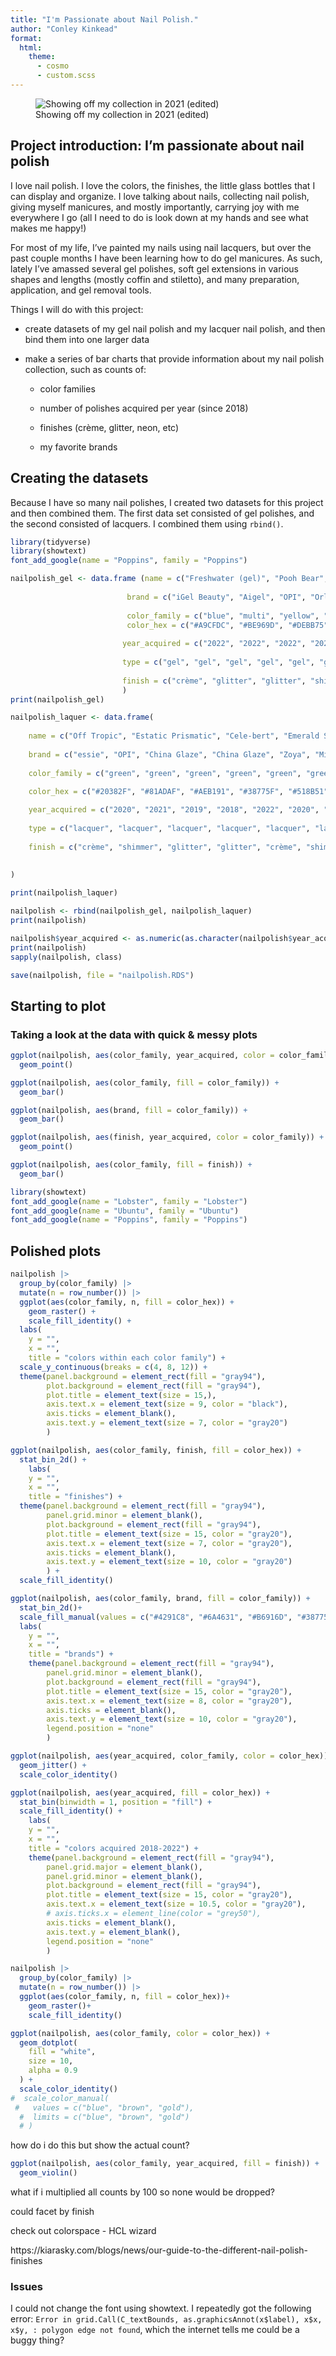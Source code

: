 ```yaml
---
title: "I'm Passionate about Nail Polish."
author: "Conley Kinkead"
format: 
  html: 
    theme: 
      - cosmo
      - custom.scss
---
```


![Showing off my collection in 2021 (edited)](images/so-many-polishes.png){fig-align="center"}

## Project introduction: I'm passionate about nail polish

I love nail polish. I love the colors, the finishes, the little glass bottles that I can display and organize. I love talking about nails, collecting nail polish, giving myself manicures, and mostly importantly, carrying joy with me everywhere I go (all I need to do is look down at my hands and see what makes me happy!)

For most of my life, I've painted my nails using nail lacquers, but over the past couple months I have been learning how to do gel manicures. As such, lately I've amassed several gel polishes, soft gel extensions in various shapes and lengths (mostly coffin and stiletto), and many preparation, application, and gel removal tools.

Things I will do with this project:

-   create datasets of my gel nail polish and my lacquer nail polish, and then bind them into one larger data

-   make a series of bar charts that provide information about my nail polish collection, such as counts of:

    -   color families

    -   number of polishes acquired per year (since 2018)

    -   finishes (crème, glitter, neon, etc)

    -   my favorite brands

## Creating the datasets

Because I have so many nail polishes, I created two datasets for this project and then combined them. The first data set consisted of gel polishes, and the second consisted of lacquers. I combined them using `rbind()`.

```r
library(tidyverse)
library(showtext)
font_add_google(name = "Poppins", family = "Poppins")
```

```r
nailpolish_gel <- data.frame (name = c("Freshwater (gel)", "Pooh Bear", "Pineapples Have Peelings Too", "Anything Goes (gel)", "Addicted to Sparkle", "Ruby Red Glitz", "Jade Platinum", "Mellow Yellow (gel)", "604", "Iconic", "Princess Jasmine (gel)", "618", "614", "615", "DG11", "Hidden Treasure", "Green to Café Latte", "Crystal Ball", "622", "611", "613", "616", "617", "612", "608", "619", "609", "607", "621", "620", "610", "603", "606", "605"),
                         
                          brand = c("iGel Beauty", "Aigel", "OPI", "Orly", "Aigel", "Nobility", "DND", "iGel Beauty", "Beetles", "Kiara Sky", "iGel Beauty", "Beetles", "Beetles", "Beetles", "Sumika", "Aigel", "DND", "Kiara Sky", "Beetles", "Beetles", "Beetles", "Beetles", "Beetles", "Beetles", "Beetles", "Beetles", "Beetles", "Beetles", "Beetles", "Beetles", "Beetles", "Beetles", "Beetles", "Beetles"),
                         
                          color_family = c("blue", "multi", "yellow", "multi", "green", "maroon", "blue", "yellow", "pink", "blue", "green", "orange", "yellow", "pink", "blue", "multi", "mood", "mood", "pink", "pink", "green", "pink", "red", "blue", "yellow", "blue", "pink", "purple", "purple", "purple", "orange", "pink", "pink", "blue"),
                          color_hex = c("#A9CFDC", "#BE969D", "#DEBB75", "#B9A3B1", "#A8C6BF", "#733566", "#4291C8", "#EFE669", "#F7C9B7", "#CEE6E2", "#6BA8A2", "#EB5328", "#E1F14F", "#E93C82", "#A2C0B8", "#CE9AA4", "#8FA260", "#799DC9", "#CFB19A", "#E6CAD6", "#69E258", "#EA526B", "#DF4126", "#98AFBC", "#FCEDBA", "#194584", "#DCB4E4", "#9793C9", "#A19AB7", "#603292", "#F1BAA2", "#EFDDE4", "#E0ABB1", "#AFE8E2"),
                          
                         year_acquired = c("2022", "2022", "2022", "2022", "2022", "2022", "2022", "2022", "2022", "2022", "2022", "2022", "2022", "2022", "2022", "2022", "2022", "2022", "2022", "2022", "2022", "2022", "2022", "2022", "2022", "2022", "2022", "2022", "2022", "2022", "2022", "2022", "2022", "2022"),
                         
                         type = c("gel", "gel", "gel", "gel", "gel", "gel", "gel", "gel", "gel", "gel", "gel", "gel", "gel", "gel", "gel", "gel", "gel", "gel", "gel", "gel", "gel", "gel", "gel", "gel", "gel", "gel", "gel", "gel", "gel", "gel", "gel", "gel", "gel", "gel"),
                         
                         finish = c("crème", "glitter", "glitter", "shimmer", "glitter", "glitter", "glitter", "crème", "crème", "crème", "crème", "neon", "neon", "neon", "iredescent", "glitter", "crème", "crème", "glitter", "glitter", "neon", "neon", "neon", "glitter", "crème", "neon", "crème", "crème", "glitter", "neon", "crème", "crème", "crème", "crème")
                         )
print(nailpolish_gel)
```

```r
nailpolish_laquer <- data.frame(
    
    name = c("Off Tropic", "Estatic Prismatic", "Cele-bert", "Emerald Sparkle", "Josie", "Aurora Borealis", "but first, candy", "Celtic Sun", "Chameleon", "Princess Jasmine (lacquer)", "Freshwater (lacquer)", "Surf's Up!", "Deliciously Wicked", "Seas the Day", "Miami Ice", "spun in luxe", "Aruba Blue", "Get Up", "Turn it Up", "Sun, Sea, and Sand in My Pants", "Mellow Yellow (lacquer)", "Taupe", "can't stop her in copper", "Master Plan", "One and the Same", "Kismet", "Cozu-Melted in the Sun", "bonbon nuit", "Desirable", "Uninhibited", "congrats", "Pick Me Up", "Magnetic", "Show Us Your Tips!", "sights on nightlights", "Grape Shifter", "Anything Goes (lacquer)", "White on White", "Soft Baked"),
    
    brand = c("essie", "OPI", "China Glaze", "China Glaze", "Zoya", "Mineral Fusion", "essie", "China Glaze", "Revlon", "iGel Beauty", "iGel Beauty", "Colors by Llarowe", "China Glaze", "Mineral Fusion", "Sally Hansen", "essie", "essie", "Bow", "Orly", "OPI", "iGel Beauty", "Mineral Fusion", "essie", "essie", "Emily de Molly", "Color Club", "OPI", "essie", "Revlon", "Revlon", "essie", "ILNP", "Revlon", "OPI", "essie", "Sally Hansen", "Orly", "China Glaze", "Color Club"),
    
    color_family = c("green", "green", "green", "green", "green", "green", "green", "green", "gold", "blue", "blue", "blue", "blue", "blue", "blue", "blue", "blue", "brown", "multi", "yellow", "yellow", "neutral", "gold", "neutral", "orange", "gold", "pink", "pink", "pink", "red", "purple", "purple", "purple", "purple", "purple", "purple", "multi", "white", "multi"),
    
    color_hex = c("#20382F", "#81ADAF", "#AEB191", "#38775F", "#518B51", "#86A79C", "#337536", "#DDF868", "#726D49", "#6BA8A2", "#A9CFDC", "#436D8E", "#97ADBE", "#9DC5C6", "#65E0F7", "#494B53", "#0C3EC7", "#6A4631", "#A7283F", "#E1A93A", "#EFE669", "#958076", "#B6916D", "#AC9C94", "#D89164", "#CDCEB9", "#E1968F", "#DFD1D6", "#BF8D9D", "#AF4839", "#CCC9DB", "#B091CA", "#7464A7", "#A4B2DE", "#281528", "#5E578A", "#B9A3B1", "#FFFFFF", "#F9FBFA"),

    year_acquired = c("2020", "2021", "2019", "2018", "2022", "2020", "2021", "2022", "2019", "2022", "2022", "2021", "2019", "2021", "2021", "2020", "2021", "2021", "2022", "2020", "2022", "2021", "2021", "2019", "2021", "2021", "2020", "2021", "2019", "2019", "2021", "2022", "2019", "2020", "2019", "2019", "2022", "2020", "2021"),
    
    type = c("lacquer", "lacquer", "lacquer", "lacquer", "lacquer", "lacquer", "lacquer", "lacquer", "lacquer", "lacquer", "lacquer", "lacquer", "lacquer", "lacquer", "lacquer", "lacquer", "lacquer", "lacquer", "lacquer", "lacquer", "lacquer","lacquer", "lacquer", "lacquer", "lacquer", "lacquer", "lacquer", "lacquer", "lacquer", "lacquer", "lacquer", "lacquer", "lacquer", "lacquer", "lacquer", "lacquer", "lacquer", "lacquer", "lacquer"),
    
    finish = c("crème", "shimmer", "glitter", "glitter", "crème", "shimmer", "glaze", "neon", "iredescent", "crème", "crème", "duochrome", "glitter", "crème", "neon", "satin", "shimmer", "magnetic", "topper", "crème", "crème", "pearl", "textured", "crème", "shimmer", "holographic", "shimmer", "iredescent", "shimmer", "shimmer", "glitter", "holographic", "glitter", "shimmer", "crème", "glitter", "shimmer", "crème", "shimmer")
    
    
)

print(nailpolish_laquer)
```

```r
nailpolish <- rbind(nailpolish_gel, nailpolish_laquer)
print(nailpolish)
```

```r
nailpolish$year_acquired <- as.numeric(as.character(nailpolish$year_acquired))
print(nailpolish)
sapply(nailpolish, class)
```

```r
save(nailpolish, file = "nailpolish.RDS")
```

## Starting to plot

### Taking a look at the data with quick & messy plots

```r
ggplot(nailpolish, aes(color_family, year_acquired, color = color_family)) + 
  geom_point()
```

```r
ggplot(nailpolish, aes(color_family, fill = color_family)) + 
  geom_bar()
```

```r
ggplot(nailpolish, aes(brand, fill = color_family)) + 
  geom_bar()
```

```r
ggplot(nailpolish, aes(finish, year_acquired, color = color_family)) + 
  geom_point()
```

```r
ggplot(nailpolish, aes(color_family, fill = finish)) + 
  geom_bar()
```

```r
library(showtext)
font_add_google(name = "Lobster", family = "Lobster")
font_add_google(name = "Ubuntu", family = "Ubuntu")
font_add_google(name = "Poppins", family = "Poppins")
```

## Polished plots

```r
nailpolish |>
  group_by(color_family) |>
  mutate(n = row_number()) |>
  ggplot(aes(color_family, n, fill = color_hex)) +
    geom_raster() +
    scale_fill_identity() +
  labs(
    y = "",
    x = "",
    title = "colors within each color family") +
  scale_y_continuous(breaks = c(4, 8, 12)) +
  theme(panel.background = element_rect(fill = "gray94"),
        plot.background = element_rect(fill = "gray94"),
        plot.title = element_text(size = 15,),
        axis.text.x = element_text(size = 9, color = "black"),
        axis.ticks = element_blank(),
        axis.text.y = element_text(size = 7, color = "gray20")
        )
```

```r
ggplot(nailpolish, aes(color_family, finish, fill = color_hex)) + 
  stat_bin_2d() +
    labs(
    y = "",
    x = "",
    title = "finishes") +
  theme(panel.background = element_rect(fill = "gray94"),
        panel.grid.minor = element_blank(),
        plot.background = element_rect(fill = "gray94"),
        plot.title = element_text(size = 15, color = "gray20"),
        axis.text.x = element_text(size = 7, color = "gray20"),
        axis.ticks = element_blank(),
        axis.text.y = element_text(size = 10, color = "gray20")
        ) +
  scale_fill_identity()
```

```r
ggplot(nailpolish, aes(color_family, brand, fill = color_family)) + 
  stat_bin_2d()+
  scale_fill_manual(values = c("#4291C8", "#6A4631", "#B6916D", "#38775F", "#733566",   "#8FA260", "#CE9AA4", "#AC9C94", "#EB5328", "#E1968F", "#7464A7", "#DF4126", "white", "#EFE669")) + 
  labs(
    y = "",
    x = "",
    title = "brands") +
    theme(panel.background = element_rect(fill = "gray94"),
        panel.grid.minor = element_blank(),
        plot.background = element_rect(fill = "gray94"),
        plot.title = element_text(size = 15, color = "gray20"),
        axis.text.x = element_text(size = 8, color = "gray20"),
        axis.ticks = element_blank(),
        axis.text.y = element_text(size = 10, color = "gray20"),
        legend.position = "none"
        )

```

```r
ggplot(nailpolish, aes(year_acquired, color_family, color = color_hex)) + 
  geom_jitter() +
  scale_color_identity()
```

```r
ggplot(nailpolish, aes(year_acquired, fill = color_hex)) + 
  stat_bin(binwidth = 1, position = "fill") +
  scale_fill_identity() +
    labs(
    y = "",
    x = "",
    title = "colors acquired 2018-2022") +
    theme(panel.background = element_rect(fill = "gray94"),
        panel.grid.major = element_blank(),
        panel.grid.minor = element_blank(),
        plot.background = element_rect(fill = "gray94"),
        plot.title = element_text(size = 15, color = "gray20"),
        axis.text.x = element_text(size = 10.5, color = "gray20"),
        # axis.ticks.x = element_line(color = "grey50"),
        axis.ticks = element_blank(),
        axis.text.y = element_blank(),
        legend.position = "none"
        )
```

```r
nailpolish |>
  group_by(color_family) |>
  mutate(n = row_number()) |>
  ggplot(aes(color_family, n, fill = color_hex))+
    geom_raster()+
    scale_fill_identity()
```

```r
ggplot(nailpolish, aes(color_family, color = color_hex)) + 
  geom_dotplot(
    fill = "white",
    size = 10,
    alpha = 0.9
  ) +
  scale_color_identity()
#  scale_color_manual( 
 #   values = c("blue", "brown", "gold"), 
  #  limits = c("blue", "brown", "gold")
  # )
```

how do i do this but show the actual count?

```r
ggplot(nailpolish, aes(color_family, year_acquired, fill = finish)) + 
  geom_violin()
```

what if i multiplied all counts by 100 so none would be dropped?

could facet by finish

check out colorspace - HCL wizard

https://kiarasky.com/blogs/news/our-guide-to-the-different-nail-polish-finishes

### Issues

I could not change the font using showtext. I repeatedly got the following error: `Error in grid.Call(C_textBounds, as.graphicsAnnot(x$label), x$x, x$y, : polygon edge not found`, which the internet tells me could be a buggy thing?
